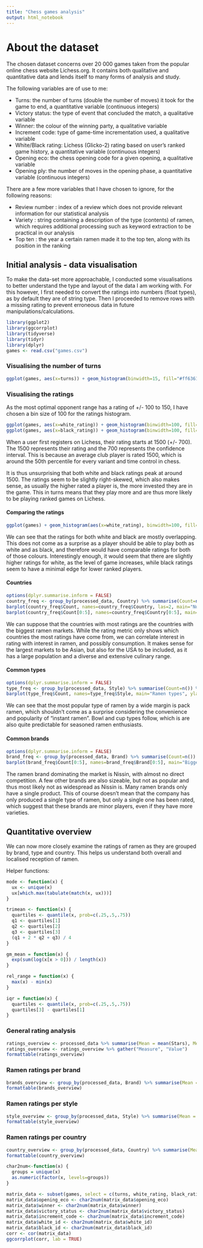 ---
title: "Chess games analysis"
output: html_notebook
---

# About the dataset

The chosen dataset concerns over 20 000 games taken from the popular online chess website Lichess.org. It contains both qualitative and quantitative data and lends itself to many forms of analysis and study.

The following variables are of use to me:

- Turns: the number of turns (double the number of moves) it took for the game to end, a quantitative variable (continuous integers)
- Victory status: the type of event that concluded the match, a qualitative variable
- Winner: the colour of the winning party, a qualitative variable
- Increment code: type of game-time incrementation used, a qualitative variable
- White/Black rating: Lichess (Glicko-2) rating based on user's ranked game history, a quantitative variable (continuous integers)
- Opening eco: the chess opening code for a given opening, a qualitative variable
- Opening ply: the number of moves in the opening phase, a quantitative variable (continuous integers)

There are a few more variables that I have chosen to ignore, for the following reasons:

- Review number : index of a review which does not provide relevant information for our statistical analysis
- Variety : string containing a description of the type (contents) of ramen, which requires additional processing such as keyword extraction to be practical in our analysis
- Top ten : the year a certain ramen made it to the top ten, along with its position in the ranking

## Initial analysis - data visualisation

To make the data-set more approachable, I conducted some visualisations to better understand the type and layout of the data I am working with. For this however, I first needed to convert the ratings into numbers (float types), as by default they are of string type. Then I proceeded to remove rows with a missing rating to prevent erroneous data in future manipulations/calculations.

```{r include=FALSE}
library(ggplot2)
library(ggcorrplot)
library(tidyverse)
library(tidyr)
library(dplyr)
games <- read.csv("games.csv")
```

### Visualising the number of turns

```{r}
ggplot(games, aes(x=turns)) + geom_histogram(binwidth=15, fill="#ff6361", color="black") + ggtitle("Game turns count")
```
### Visualising the ratings

As the most optimal opponent range has a rating of +/- 100 to 150, I have chosen a bin size of 100 for the ratings histogram. 

```{r}
ggplot(games, aes(x=white_rating)) + geom_histogram(binwidth=100, fill="skyblue1", color="black") + ggtitle("White rating") + xlab("Ratings") + ylab("Number of players")
ggplot(games, aes(x=black_rating)) + geom_histogram(binwidth=100, fill="indianred1", color="black") + ggtitle("Black rating") + xlab("Ratings") + ylab("Number of players")
```

When a user first registers on Lichess, their rating starts at 1500 (+/- 700). The 1500 represents their rating and the 700 represents the confidence interval. This is because an average club player is rated 1500, which is around the 50th percentile for every variant and time control in chess.

It is thus unsurprising that both white and black ratings peak at around 1500. The ratings seem to be slightly right-skewed, which also makes sense, as usually the higher rated a player is, the more invested they are in the game. This in turns means that they play more and are thus more likely to be playing ranked games on Lichess.

#### Comparing the ratings

```{r}
ggplot(games) + geom_histogram(aes(x=white_rating), binwidth=100, fill="skyblue1", color="black", alpha=0.6) + geom_histogram(aes(x=black_rating), binwidth=100, fill="indianred1", color="black", alpha=0.6) + ggtitle("Comparing ratings") + xlab("Ratings") + ylab("Number of players")
```

We can see that the ratings for both white and black are mostly overlapping. This does not come as a surprise as a player should be able to play both as white and as black, and therefore would have comparable ratings for both of those colours. Interestingly enough, it would seem that there are slightly higher ratings for white, as the level of game increases, while black ratings seem to have a minimal edge for lower ranked players. 

#### Countries

```{r}
options(dplyr.summarise.inform = FALSE)
country_freq <- group_by(processed_data, Country) %>% summarise(Count=n()) %>% arrange(desc(Count))
barplot(country_freq$Count, names=country_freq$Country, las=2, main="Number of ratings per country", ylab="Count", cex.names=.8)
barplot(country_freq$Count[0:5], names=country_freq$Country[0:5], main="Countries with most ratings", ylab="Count", col=brewer.pal(n=5, name="Blues"))
```

We can suppose that the countries with most ratings are the countries with the biggest ramen markets. While the rating metric only shows which countries the most ratings have come from, we can correlate interest in rating with interest in ramen, and possibly consumption. It makes sense for the largest markets to be Asian, but also for the USA to be included, as it has a large population and a diverse and extensive culinary range.

#### Common types

```{r}
options(dplyr.summarise.inform = FALSE)
type_freq <- group_by(processed_data, Style) %>% summarise(Count=n()) %>% arrange(desc(Count))
barplot(type_freq$Count, names=type_freq$Style, main="Ramen types", ylab="Count", cex.names=.8)
```

We can see that the most popular type of ramen by a wide margin is pack ramen, which shouldn't come as a surprise considering the convenience and popularity of "instant ramen". Bowl and cup types follow, which is are also quite predictable for seasoned ramen enthusiasts.

#### Common brands

```{r}
options(dplyr.summarise.inform = FALSE)
brand_freq <- group_by(processed_data, Brand) %>% summarise(Count=n()) %>% arrange(desc(Count))
barplot(brand_freq$Count[0:5], names=brand_freq$Brand[0:5], main="Biggest brands", ylab="Count")
```

The ramen brand dominating the market is Nissin, with almost no direct competition. A few other brands are also sizeable, but not as popular and thus most likely not as widespread as Nissin is. Many ramen brands only have a single product. This of course doesn't mean that the company has only produced a single type of ramen, but only a single one has been rated, which suggest that these brands are minor players, even if they have more varieties.


## Quantitative overview

We can now more closely examine the ratings of ramen as they are grouped by brand, type and country. This helps us understand both overall and localised reception of ramen.

Helper functions:

```{r}
mode <- function(x) {
  ux <- unique(x)
  ux[which.max(tabulate(match(x, ux)))]
}

trimean <- function(x) {
  quartiles <- quantile(x, prob=c(.25,.5,.75))
  q1 <- quartiles[1]
  q2 <- quartiles[2]
  q3 <- quartiles[3]
  (q1 + 2 * q2 + q3) / 4
}

gm_mean = function(x) {
  exp(sum(log(x[x > 0])) / length(x))
}

rel_range = function(x) {
  max(x) - min(x)
}

iqr = function(x) {
  quartiles <- quantile(x, prob=c(.25,.5,.75))
  quartiles[3] - quartiles[1]
}
```

### General rating analysis

```{r warning=FALSE}
ratings_overview <- processed_data %>% summarise(Mean = mean(Stars), Median = median(Stars), Mode = mode(Stars), Trimean = trimean(Stars), "Geometric mean" = gm_mean(Stars), "20% Trimmed mean" = mean(Stars, trim=.2), Range = rel_range(Stars), IQR = iqr(Stars), Variance = var(Stars), "Standard deviation" = sd(Stars))
ratings_overview <- ratings_overview %>% gather("Measure", "Value")
formattable(ratings_overview)
```

### Ramen ratings per brand

```{r}
brands_overview <- group_by(processed_data, Brand) %>% summarise(Mean = mean(Stars), Median = median(Stars), Mode = mode(Stars), Trimean = trimean(Stars), "Geometric mean" = gm_mean(Stars), "20% Trimmed mean" = mean(Stars, trim=.2))
formattable(brands_overview)
```

### Ramen ratings per style

```{r}
style_overview <- group_by(processed_data, Style) %>% summarise(Mean = mean(Stars), Median = median(Stars), Mode = mode(Stars), Trimean = trimean(Stars), "Geometric mean" = gm_mean(Stars), "20% Trimmed mean" = mean(Stars, trim=.2))
formattable(style_overview)
```

### Ramen ratings per country

```{r}
country_overview <- group_by(processed_data, Country) %>% summarise(Mean = mean(Stars), Median = median(Stars), Mode = mode(Stars), Trimean = trimean(Stars), "Geometric mean" = gm_mean(Stars), "20% Trimmed mean" = mean(Stars, trim=.2))
formattable(country_overview)
```


```{r}
char2num<-function(x) { 
  groups = unique(x) 
  as.numeric(factor(x, levels=groups)) 
}

matrix_data <- subset(games, select = c(turns, white_rating, black_rating, opening_eco, winner, victory_status, increment_code, opening_ply, white_id, black_id))
matrix_data$opening_eco <- char2num(matrix_data$opening_eco)
matrix_data$winner <- char2num(matrix_data$winner)
matrix_data$victory_status <- char2num(matrix_data$victory_status)
matrix_data$increment_code <- char2num(matrix_data$increment_code)
matrix_data$white_id <- char2num(matrix_data$white_id)
matrix_data$black_id <- char2num(matrix_data$black_id)
corr <- cor(matrix_data)
ggcorrplot(corr, lab = TRUE)
```